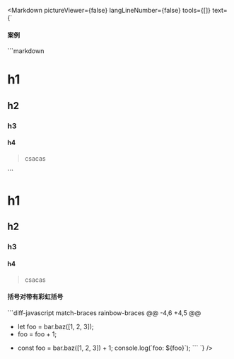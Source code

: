 <Markdown pictureViewer={false} langLineNumber={false} tools={[]} text={`
#### 案例

\`\`\`markdown

# h1

## h2

### h3

#### h4

> csacas

\`\`\`

# h1

## h2

### h3

#### h4

> csacas

#### 括号对带有彩虹括号

\`\`\`diff-javascript match-braces rainbow-braces
@@ -4,6 +4,5 @@

- let foo = bar.baz([1, 2, 3]);
- foo = foo + 1;

* const foo = bar.baz([1, 2, 3]) + 1;
  console.log(\`foo: \${foo}\`);
\`\`\`
  `} />
